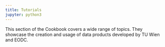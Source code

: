 ```yaml
---
title: Tutorials
jupyter: python3
---
```



This section of the Cookbook covers a wide range of topics. They showcase the 
creation and usage of data products developed by TU Wien and EODC.